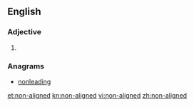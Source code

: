 ==English==

===Adjective===
{{en-adj|head=[[non]]-[[aligned]]}}

# {{alternative spelling of|nonaligned}}

===Anagrams===
* [[nonleading#English|nonleading]]

[[et:non-aligned]]
[[kn:non-aligned]]
[[vi:non-aligned]]
[[zh:non-aligned]]